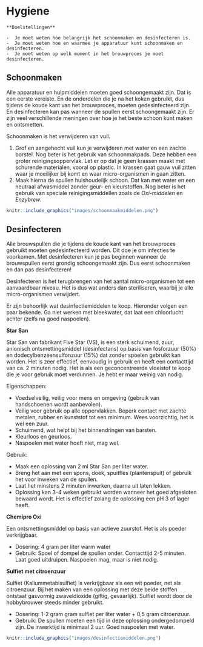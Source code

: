 # Hygiene {#hygiene}

```block2
**Doelstellingen**

-  Je moet weten hoe belangrijk het schoonmaken en desinfecteren is.
-  Je moet weten hoe en waarmee je apparatuur kunt schoonmaken en desinfecteren.
-  Je moet weten op welk moment in het brouwproces je moet desinfecteren.

```

## Schoonmaken

Alle apparatuur en hulpmiddelen moeten goed schoongemaakt zijn. Dat is een eerste vereiste. En de onderdelen die je na het koken gebruikt, dus tijdens de koude kant van het brouwproces, moeten gedesinfecteerd zijn. En desinfecteren kan pas wanneer de spullen eerst schoongemaakt zijn. Er zijn veel verschillende meningen over hoe je het beste schoon kunt maken en ontsmetten.

Schoonmaken is het verwijderen van vuil.

1.  Grof en aangehecht vuil kun je verwijderen met water en een zachte borstel. Nog beter is het gebruik van schoonmakpads. Deze hebben een groter reinigingsoppervlak. Let er op dat je geen krassen maakt met schurende materialen, vooral op plastic. In krassen gaat gauw vuil zitten waar je moeilijker bij komt en waar micro-organismen in gaan zitten.
2.  Maak hierna de spullen huishoudelijk schoon. Dat kan met water en een neutraal afwasmiddel  zonder geur- en kleurstoffen. Nog beter is het gebruik van speciale reinigingsmiddellen zoals de *Oxi-middelen* en *Enzybrew*.

```r
knitr::include_graphics("images/schoonmaakmiddelen.png")
```

## Desinfecteren

Alle brouwspullen die je tijdens de koude kant van het brouwproces gebruikt moeten gedesinfecteerd worden. Dit doe je om infecties te voorkomen. Met desinfecteren kun je pas beginnen wanneer de brouwspullen eerst grondig schoongemaakt zijn. Dus eerst schoonmaken en dan pas desinfecteren!

Desinfecteren is het terugbrengen van het aantal micro-organismen tot een aanvaardbaar niveau. Het is dus wat anders dan steriliseren, waarbij je alle micro-organismen verwijdert.

Er zijn behoorlijk wat desinfectiemiddelen te koop. Hieronder volgen een paar bekende. Ga niet werken met bleekwater, dat laat een chloorlucht achter (zelfs na goed naspoelen).

**Star San**

Star San van fabrikant Five Star (VS), is een sterk schuimend, zuur, anionisch ontsmettingsmiddel (desinfectans) op basis van fosforzuur (50%) en dodecylbenzeensulfonzuur (15%) dat zonder spoelen gebruikt kan worden. Het is zeer effectief, eenvoudig in gebruik en heeft een contacttijd van ca. 2 minuten nodig. Het is als een geconcentreerde vloeistof te koop die je voor gebruik moet verdunnen. Je hebt er maar weinig van nodig.

Eigenschappen:

+ Voedselveilig, veilig voor mens en omgeving (gebruik van handschoenen wordt aanbevolen).
+ Veilig voor gebruik op alle oppervlakken. Beperk contact met zachte metalen, rubber en kunststof tot een minimum. Wees voorzichtig, het is wel een zuur.
+ Schuimend, wat helpt bij het binnendringen van barsten.
+ Kleurloos en geurloos.
+ Naspoelen met water hoeft niet, mag wel.

Gebruik:

+ Maak een oplossing van 2 ml Star San per liter water.
+ Breng het aan met een spons, doek, spuitfles (plantenspuit) of gebruik het voor inweken van de spullen.
+ Laat het minstens 2 minuten inwerken, daarna uit laten lekken.
+ Oplossing kan 3-4 weken gebruikt worden wanneer het goed afgesloten bewaard wordt. Het is effectief zolang de oplossing een pH 3 of lager heeft.

**Chemipro Oxi**

Een ontsmettingsmiddel op basis van actieve zuurstof. Het is als poeder verkrijgbaar.

-  Dosering: 4 gram per liter warm water
-  Gebruik: Spoel of dompel de spullen onder. Contacttijd 2-5 minuten. Laat goed uitdruipen. Naspoelen mag, maar is niet nodig.

**Sulfiet met citroenzuur**

Sulfiet (Kaliummetabisulfiet) is verkrijgbaar als een wit poeder, net als citroenzuur. Bij het maken van een oplossing met deze beide stoffen ontstaat gasvormig zwaveldioxide (giftig, gevaarlijk). Sulfiet wordt door de hobbybrouwer steeds minder gebruikt.

-  Dosering: 1-2 gram gram sulfiet per liter water + 0,5 gram citroenzuur.
-  Gebruik: De spullen moeten een tijd in deze oplossing ondergedompeld zijn. De inwerktijd is minimaal 2 uur. Goed naspoelen met water.

```r
knitr::include_graphics("images/desinfectiemiddelen.png")
```
